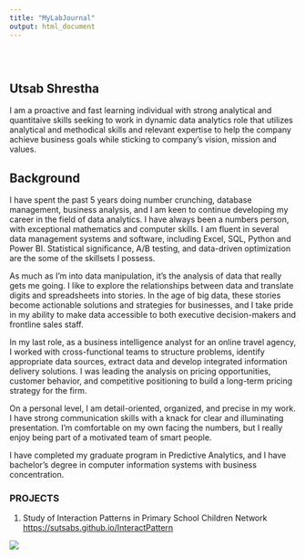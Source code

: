 ```yaml
---
title: "MyLabJournal"
output: html_document
---
```


<style type="text/css">
.title {
  display: none;
}

#getting-started img {
  margin-right: 10px;
}

</style>

<div class="row" style="padding-top: 30px;">
<div class="col-sm-6">

# **Utsab Shrestha**

I am a proactive and fast learning individual with strong analytical and quantitaive skills seeking to work in dynamic data analytics role that utilizes analytical and methodical skills and relevant expertise to help the company achieve business goals while sticking to company's vision, mission and values.

## Background

I have spent the past 5 years doing number crunching, database management, business analysis, and I am keen to continue developing my career in the field of data analytics. I have always been a numbers person, with exceptional mathematics and computer skills. I am fluent in several data management systems and software, including Excel, SQL, Python and Power BI. Statistical significance, A/B testing, and data-driven optimization are the some of the skillsets I possess.

As much as I’m into data manipulation, it’s the analysis of data that really gets me going. I like to explore the relationships between data and translate digits and spreadsheets into stories. In the age of big data, these stories become actionable solutions and strategies for businesses, and I take pride in my ability to make data accessible to both executive decision-makers and frontline sales staff.

In my last role, as a business intelligence analyst for an online travel agency, I worked with cross-functional teams to structure problems, identify appropriate data sources, extract data and develop integrated information delivery solutions. I was leading the analysis on pricing opportunities, customer behavior, and competitive positioning to build a long-term pricing strategy for the firm.  

On a personal level, I am detail-oriented, organized, and precise in my work. I have strong communication skills with a knack for clear and illuminating presentation. I’m comfortable on my own facing the numbers, but I really enjoy being part of a motivated team of smart people.

I have completed my graduate program in Predictive Analytics, and I have bachelor’s degree in computer information systems with business concentration.

### PROJECTS
1. Study of Interaction Patterns in Primary School Children Network [https://sutsabs.github.io/InteractPattern](https://sutsabs.github.io/InteractPattern)




</div>
<div class="col-sm-6">



<a href = "https://github.com/sutsabs">
![](images/utsab_profile.jpg)
</a>
</div>

